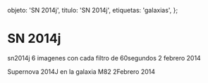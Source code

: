 
  objeto: 'SN 2014j',
  titulo: 'SN 2014j',
  etiquetas: 'galaxias',
};

# SN 2014j

<Imagen
  src="objeto/sn2014-j_20140202_2_sn2014jrgb_20140202_i88.jpg"
  fecha="20140202"
/>

sn2014j 6 imagenes con cada filtro de 60segundos 2 febrero 2014

<Imagen
  src="objeto/sn2014-j_20140202_1_sn2014j_20140202_i88.jpg"
  fecha="20140202"
/>

Supernova 2014J en la galaxia M82 2Febrero 2014